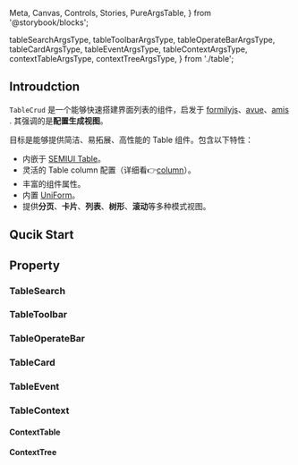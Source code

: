   Meta,
  Canvas,
  Controls,
  Stories,
  PureArgsTable,
} from '@storybook/blocks';

  tableSearchArgsType,
  tableToolbarArgsType,
  tableOperateBarArgsType,
  tableCardArgsType,
  tableEventArgsType,
  tableContextArgsType,
  contextTableArgsType,
  contextTreeArgsType,
} from './table';

<Meta title="Component/TableCrud" of={TableStories} />

## Introudction

`TableCrud` 是一个能够快速搭建界面列表的组件，启发于 [formilyjs](https://formilyjs.org/)、[avue](https://avuejs.com/)、[amis](https://baidu.github.io/amis/) . 其强调的是**配置生成视图**。

目标是能够提供简洁、易拓展、高性能的 Table 组件。包含以下特性：

- 内嵌于 [SEMIUI Table](https://semi.design/zh-CN/show/table)。
- 灵活的 Table column 配置（详细看👉[column](?path=/docs/component-tablecrud--column)）。
- 丰富的组件属性。
- 内置 [UniForm](?path=/docs/component-tform--docs)。
- 提供**分页**、**卡片**、**列表**、**树形**、**滚动**等多种模式视图。

## Qucik Start

<Canvas of={TableStories.Default} />

## Property

<Controls of={TableStories.Default} />

### TableSearch

<PureArgsTable rows={tableSearchArgsType} />

### TableToolbar

<PureArgsTable rows={tableToolbarArgsType} />

### TableOperateBar

<PureArgsTable rows={tableOperateBarArgsType} />

### TableCard

<PureArgsTable rows={tableCardArgsType} />

### TableEvent

<PureArgsTable rows={tableEventArgsType} />

### TableContext

<PureArgsTable rows={tableContextArgsType} />

#### ContextTable

<PureArgsTable rows={contextTableArgsType} />

#### ContextTree

<PureArgsTable rows={contextTreeArgsType} />
